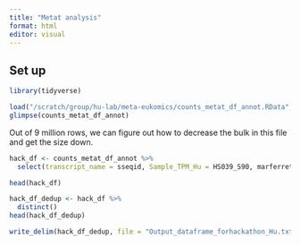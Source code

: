 ```yaml
---
title: "Metat analysis"
format: html
editor: visual
---
```


## Set up
```r
library(tidyverse)
```
```r
load("/scratch/group/hu-lab/meta-eukomics/counts_metat_df_annot.RData", verbose = TRUE)
glimpse(counts_metat_df_annot)
```
 Out of 9 million rows, we can figure out how to decrease the bulk in this file and get the size down. 
 
```r
hack_df <- counts_metat_df_annot %>% 
  select(transcript_name = sseqid, Sample_TPM_Hu = HS039_S90, marferret_name, pr2_taxonomy, pfam_name, pfam_id)
```

```r
head(hack_df)
```
```r
hack_df_dedup <- hack_df %>% 
  distinct()
head(hack_df_dedup)  
```
```r
write_delim(hack_df_dedup, file = "Output_dataframe_forhackathon_Hu.txt")
```
 
